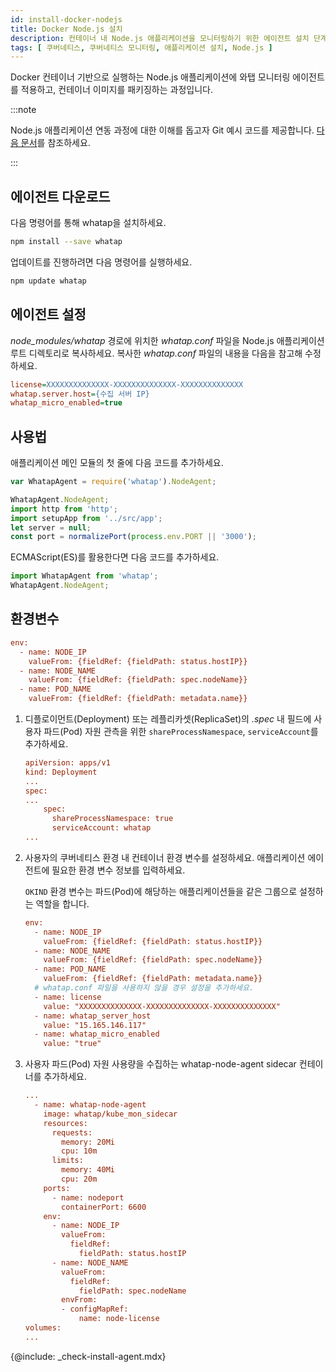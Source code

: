 ```yaml
---
id: install-docker-nodejs
title: Docker Node.js 설치
description: 컨테이너 내 Node.js 애플리케이션을 모니터링하기 위한 에이전트 설치 단계입니다.
tags: [ 쿠버네티스, 쿠버네티스 모니터링, 애플리케이션 설치, Node.js ]
---
```



Docker 컨테이너 기반으로 실행하는 Node.js 애플리케이션에 와탭 모니터링 에이전트를 적용하고, 컨테이너 이미지를 패키징하는 과정입니다.

:::note 

Node.js 애플리케이션 연동 과정에 대한 이해를 돕고자 Git 예시 코드를 제공합니다. [다음 문서](https://github.com/whatap/kuber-apm-boilerplate/tree/main/nodejs/express)를 참조하세요.

:::

## 에이전트 다운로드

다음 명령어를 통해 whatap을 설치하세요.

```bash
npm install --save whatap
```

업데이트를 진행하려면 다음 명령어를 실행하세요.

```bash
npm update whatap
```

## 에이전트 설정

*node_modules/whatap* 경로에 위치한 *whatap.conf* 파일을 Node.js 애플리케이션 루트 디렉토리로 복사하세요. 복사한 *whatap.conf* 파일의 내용을 다음을 참고해 수정하세요.

```ini
license=XXXXXXXXXXXXXX-XXXXXXXXXXXXXX-XXXXXXXXXXXXXX
whatap.server.host={수집 서버 IP}
whatap_micro_enabled=true
```

## 사용법

애플리케이션 메인 모듈의 첫 줄에 다음 코드를 추가하세요.

```javascript title='Example' showLineNumbers {1}
var WhatapAgent = require('whatap').NodeAgent;

WhatapAgent.NodeAgent;
import http from 'http';
import setupApp from '../src/app';
let server = null;
const port = normalizePort(process.env.PORT || '3000');
```

ECMAScript(ES)를 활용한다면 다음 코드를 추가하세요.

```javascript
import WhatapAgent from 'whatap';
WhatapAgent.NodeAgent;
```

## 환경변수

<Tabs>
<TabItem value='basic' label='기본' default>

```ini
env:
  - name: NODE_IP
    valueFrom: {fieldRef: {fieldPath: status.hostIP}}
  - name: NODE_NAME
    valueFrom: {fieldRef: {fieldPath: spec.nodeName}}
  - name: POD_NAME
    valueFrom: {fieldRef: {fieldPath: metadata.name}}
```
</TabItem>
<TabItem value='eksfragate' label='EKS Fargate'>

1. 디플로이먼트(Deployment) 또는 레플리카셋(ReplicaSet)의 *.spec* 내 필드에 사용자 파드(Pod) 자원 관측을 위한 `shareProcessNamespace`, `serviceAccount`를 추가하세요.

    ```ini
    apiVersion: apps/v1
    kind: Deployment
    ...
    spec:
    ...
        spec:
          shareProcessNamespace: true
          serviceAccount: whatap
    ...
    ```

1. 사용자의 쿠버네티스 환경 내 컨테이너 환경 변수를 설정하세요. 애플리케이션 에이전트에 필요한 환경 변수 정보를 입력하세요.

    `OKIND` 환경 변수는 파드(Pod)에 해당하는 애플리케이션들을 같은 그룹으로 설정하는 역할을 합니다.

    ```ini showLineNumbers {8}
    env:
      - name: NODE_IP
        valueFrom: {fieldRef: {fieldPath: status.hostIP}}
      - name: NODE_NAME
        valueFrom: {fieldRef: {fieldPath: spec.nodeName}}
      - name: POD_NAME
        valueFrom: {fieldRef: {fieldPath: metadata.name}}
      # whatap.conf 파일을 사용하지 않을 경우 설정을 추가하세요.
      - name: license
        value: "XXXXXXXXXXXXXX-XXXXXXXXXXXXXX-XXXXXXXXXXXXXX"
      - name: whatap_server_host
        value: "15.165.146.117"
      - name: whatap_micro_enabled
        value: "true"
    ```

1. 사용자 파드(Pod) 자원 사용량을 수집하는 whatap-node-agent sidecar 컨테이너를 추가하세요.

    ```ini
    ...
      - name: whatap-node-agent
        image: whatap/kube_mon_sidecar
        resources:
          requests:
            memory: 20Mi
            cpu: 10m
          limits:
            memory: 40Mi
            cpu: 20m
        ports:
          - name: nodeport
            containerPort: 6600
        env:
          - name: NODE_IP
            valueFrom:
              fieldRef:
                fieldPath: status.hostIP
          - name: NODE_NAME
            valueFrom:
              fieldRef:
                fieldPath: spec.nodeName
            envFrom:
            - configMapRef:
                name: node-license
    volumes:
    ...
    ```

</TabItem>
</Tabs>

{@include: _check-install-agent.mdx}

